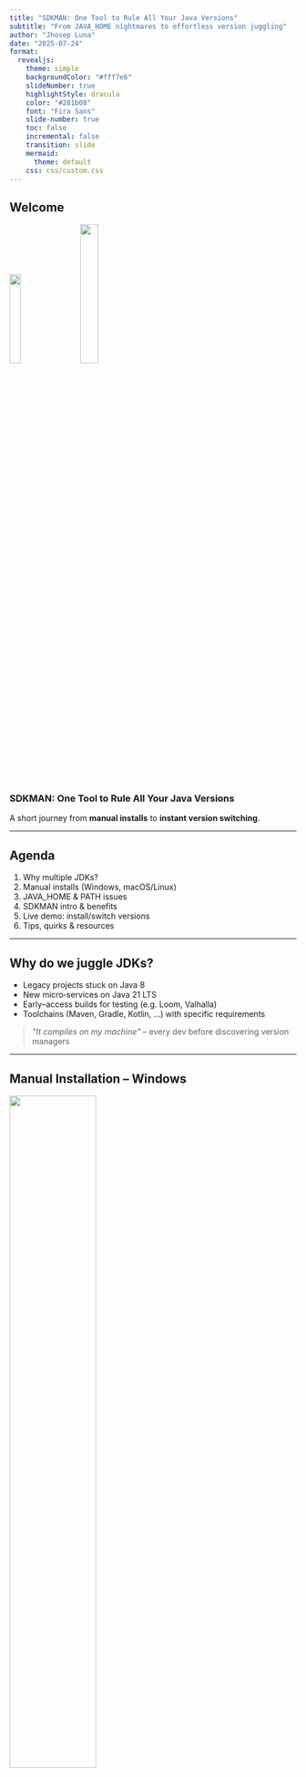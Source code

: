 ```yaml
---
title: "SDKMAN: One Tool to Rule All Your Java Versions"
subtitle: "From JAVA_HOME nightmares to effortless version juggling"
author: "Jhosep Luna"
date: "2025-07-24"
format:
  revealjs:
    theme: simple
    backgroundColor: "#fff7e6"
    slideNumber: true
    highlightStyle: dracula
    color: "#281b08"
    font: "Fira Sans"
    slide-number: true
    toc: false
    incremental: false
    transition: slide
    mermaid:
      theme: default
    css: css/custom.css
---
```


## Welcome

![](https://cdn.iconscout.com/icon/free/png-256/free-java-60-1174953.png){width=20%}
&nbsp;&nbsp;&nbsp;&nbsp;
![](https://images.seeklogo.com/logo-png/43/1/sdkman-logo-png_seeklogo-438238.png){width=25%}

### SDKMAN: One Tool to Rule All Your Java Versions

A short journey from **manual installs** to **instant version switching**.

---

## Agenda

1. Why multiple JDKs?
2. Manual installs (Windows, macOS/Linux)
3. JAVA_HOME & PATH issues
4. SDKMAN intro & benefits
5. Live demo: install/switch versions
6. Tips, quirks & resources

---

## Why do we juggle JDKs?

- Legacy projects stuck on Java 8
- New micro‑services on Java 21 LTS
- Early–access builds for testing (e.g. Loom, Valhalla)
- Toolchains (Maven, Gradle, Kotlin, …) with specific requirements

> _"It compiles on my machine"_ – every dev before discovering version managers

---

## Manual Installation – Windows

![](https://www.codejava.net/images/articles/javacore/set-java-home/System_properties_dialog.png){width=55%}

1. **Download & unzip** the JDK installer/zip
2. Dig into *System Properties → Environment Variables*
3. Create `JAVA_HOME`
4. Append `%JAVA_HOME%\bin` to `PATH`
5. Open a _new_ terminal → `java -version`

---

## Manual Installation – Windows (cont.)

![](https://www.codejava.net/images/articles/javacore/set-java-home/New_JAVA_HOME_system_variable.png){width=55%}

> Repeat *every time* you need another version… and remember to switch it back!

---

## Manual Installation – macOS / Linux

```bash
# 1. Download archive
wget https://download.oracle.com/java/21/latest/jdk-21_linux-x64_bin.tar.gz

# 2. Extract
sudo tar -C /opt -xzf jdk-21_linux-x64_bin.tar.gz

# 3. Configure shell
echo 'export JAVA_HOME=/opt/jdk-21' >> ~/.zshrc
echo 'export PATH="$JAVA_HOME/bin:$PATH"' >> ~/.zshrc
source ~/.zshrc

java -version
```

Same dance for every version ⚙️

---

## Manual Process – Flowchart

```mermaid
flowchart TD
    A[Download JDK tar/zip] --> B[Extract files]
    B --> C[Choose install directory]
    C --> D[Set JAVA_HOME]
    D --> E[Update PATH]
    E --> F[Test with `java -version`]
    F --> G{Need another version?}
    G -- Yes --> A
    G -- No --> H[Done]
```

---

## Pain Points

- Tedious & error‑prone
- Colliding with other tools editing `PATH`
- Hard to automate in CI/CD & container images
- Impossible to keep *all* versions around without confusion

---

## Meet **SDKMAN!**

> *"The Software Development Kit Manager for the JVM ecosystem"*

- Single‑line install
- List, install, switch, remove JDKs & many other SDKs (Maven, Gradle…)
- Works on **macOS, Linux, WSL** (and anywhere Bash/Zsh runs)
- Maintains its own directory – no clashing with system JDK

---

## Installing SDKMAN (macOS / Linux / WSL)

```bash
curl -s "https://get.sdkman.io" | bash
source "$HOME/.sdkman/bin/sdkman-init.sh"
```

That’s it! 🎉

---

## Installing SDKMAN (Windows Git bash)

- Download portable version of 7zip
- Download portable version of Git bash
- Extract 7zip to a folder
- Extract Git bash to a folder
- Run Git bash

---

## Installing SDKMAN (Windows Git bash) (cont.)

- Run the following commands

```bash
ln -s "/c/Users/demo/Downloads/7-ZipPortable/App/7-Zip/7z.exe" "$HOME/bin/zip"
cd ~
vi .bashrc
# Add the following line to the end of the file
export PATH="$HOME/bin:$PATH"
# Save and exit
:wq
# Source the file
source ~/.bashrc
```

- Install SDKMAN

```bash
export SDKMAN_DIR="/c/Users/demo/Downloads/sdkman" && curl -s "https://get.sdkman.io" | bash
# Add the following line in a new terminal
source "$HOME/.sdkman/bin/sdkman-init.sh"
```

That’s it! 🎉

---


## First steps

```bash
sdk list java      # Show all available builds
sdk install java 21.0.4-tem  # Install Temurin 21
sdk use java 17.0.10-zulu    # Switch current session to Zulu 17
sdk default java 8.0.402-oracle # Persist choice
```

Everything lives under `~/.sdkman/candidates/java/…`

---

## SDKMAN Process – Flowchart

```mermaid
flowchart LR
    I[curl get.sdkman.io | bash] --> J["sdk list java"]
    J --> K[sdk install java <id>]
    K --> L[sdk use/default java <id>]
    L --> M[java -version]
```

---

## Demo Time ⏱️

*(demo switching between JDK 11 ↔ 17 ↔ 21 ↔ EA build)*

---

## Installing Versions **Not in the Catalog**

1. **Download** the vendor tarball (e.g. a legacy JDK 6)
2. Place it in a temp folder
3. Run:
   ```bash
   sdk install java 6.0-local /path/to/jdk6.tar.gz
   ```
4. SDKMAN registers it as a *local* candidate:
   ```bash
   sdk list java | grep local
   >>> 6.0-local         local        installed
   ```

Works on Windows via WSL, too!

---

## Tips & Gotchas

- `sdk flush tmp` clears failed downloads
- `sdk offline enable` for air‑gapped builds
- Use **CI** images pre‑loaded with SDKMAN cache for speed
- On bare Windows, use SDKMAN via **WSL** or try `jabba`, `jEnv`, or the official Microsoft Build of OpenJDK

---

## Key Takeaways

- Multiple Java versions are a reality → embrace it
- Manual installs scale **poorly**
- **SDKMAN!** makes installation & switching trivial
- Even off‑catalog or legacy builds can be managed

> One tool to rule them all 🧙‍♂️

---

## Q & A

![](images/duke-2000-pix-con-sonrisa-04.jpg){width=30%}
&nbsp;&nbsp;&nbsp;&nbsp;

Thank you!  
[@jdluna](mailto:jhosep@example.com) · [sdkman.io](https://sdkman.io)
